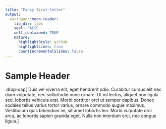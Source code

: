 ```yaml
---
title: "Fancy first-letter"
output:
  xaringan::moon_reader:
    lib_dir: libs
    seal: FALSE
    self_contained: TRUE
    nature:
      highlightStyle: github
      highlightLines: true
      countIncrementalSlides: false
---
```


<style>
.drop-cap::first-letter {
  color: #B22222;
  float: left;
  font-size: 75px;
  line-height: 60px;
  padding-top: 4px;
  padding-right: 8px;
  padding-left: 3px;
}
</style>

# Sample Header

.drop-cap[
Duis vel viverra elit, eget hendrerit odio. Curabitur cursus elit nec diam vulputate, nec sollicitudin nunc ornare. Ut mi lectus, aliquet non ligula sed, lobortis vehicula erat. Morbi porttitor orci ut semper dapibus. Donec sodales tellus varius tortor varius, ornare commodo augue maximus. Vestibulum quis bibendum mi, sit amet lobortis leo. Morbi vulputate orci arcu, ac lobortis sapien gravida eget. Nulla non interdum orci, nec congue ligula.
]

